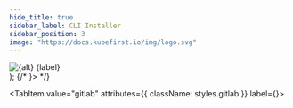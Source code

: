 ```yaml
---
hide_title: true
sidebar_label: CLI Installer
sidebar_position: 3
image: "https://docs.kubefirst.io/img/logo.svg"
---
```



  <div className="git-tab">
    <img src={imgSrc} alt={alt} />
    <span>{label}</span>
  </div>
);

<CLI />
<CommonCloudPrerequisites />
<K3sCloudPrerequisites />

<Tabs groupId="git_provider" defaultValue="gitlab" queryString>
  <!-- markdownlint-disable MD049 -->
  {/*<Tabs groupId="git_provider" defaultValue="github" queryString>
  <TabItem attributes={{ className: styles.github }} value="github" label={<TabLabel imgSrc={config.GITHUB_LOGO_URL} label="GitHub" alt="GitHub logo" />}>
    <GitHubPrerequisites />
    <GitHubClusterCreateCmd />
    <CommonTerminalOutput cloud="K3s"  minutes="10" handoffScreen={GitHubHandoffScreen} />
  </TabItem>*/}

  <TabItem value="gitlab" attributes={{ className: styles.gitlab }} label={<TabLabel imgSrc={config.GITLAB_LOGO_URL} label="GitLab" alt="GitLab logo" />}>
    <GitLabPrerequisites />
    <GitLabClusterCreateCmd />
    <CommonTerminalOutput cloud="K3s"  minutes="10" handoffScreen={GitLabHandoffScreen} />
  </TabItem>

</Tabs>

<CommonRootCredentialsCmd cloud="k3s" />
<CommonClusterConnectivity />
